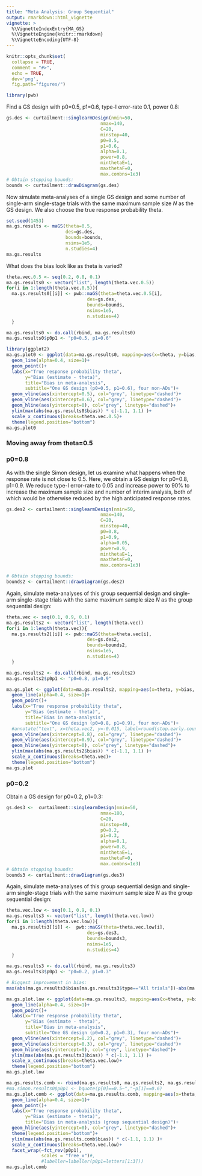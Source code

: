 ```yaml
---
title: "Meta Analysis: Group Sequential"
output: rmarkdown::html_vignette
vignette: >
  %\VignetteIndexEntry{MA_GS}
  %\VignetteEngine{knitr::rmarkdown}
  %\VignetteEncoding{UTF-8}
---
```


```r
knitr::opts_chunk$set(
  collapse = TRUE,
  comment = "#>",
  echo = TRUE,
  dev='png',
  fig.path="figures/")
```

```r
library(pwb)
```

Find a GS design with p0=0.5, p1=0.6, type-I error-rate 0.1, power 0.8:

```r
gs.des <- curtailment::singlearmDesign(nmin=50,
                                   nmax=140,
                                   C=20,
                                   minstop=40,
                                   p0=0.5,
                                   p1=0.6,
                                   alpha=0.1,
                                   power=0.8,
                                   minthetaE=1,
                                   maxthetaF=0,
                                   max.combns=1e3)
# Obtain stopping bounds:
bounds <- curtailment::drawDiagram(gs.des)
```

Now simulate meta-analyses of a single GS design and some number of single-arm single-stage trials with the same maximum sample size _N_ as the GS design. We also choose the true response probability theta.

```r
set.seed(1453)
ma.gs.results <- maGS(theta=0.5,
                      des=gs.des,
                      bounds=bounds,
                      nsims=1e5,
                      n.studies=4)
ma.gs.results

```

What does the bias look like as theta is varied?

```r
theta.vec.0.5 <- seq(0.2, 0.8, 0.1)
ma.gs.results0 <- vector("list", length(theta.vec.0.5))
for(i in 1:length(theta.vec.0.5)){
  ma.gs.results0[[i]] <- pwb::maGS(theta=theta.vec.0.5[i],
                              des=gs.des,
                              bounds=bounds,
                              nsims=1e5,
                              n.studies=4)
  }

ma.gs.results0 <- do.call(rbind, ma.gs.results0)
ma.gs.results0$p0p1 <- "p0=0.5, p1=0.6"

```


```r
library(ggplot2)
ma.gs.plot0 <- ggplot(data=ma.gs.results0, mapping=aes(x=theta, y=bias, col=type))+
  geom_line(alpha=0.4, size=1)+
  geom_point()+
  labs(x="True response probability theta",
       y="Bias (estimate - theta)",
       title="Bias in meta-analysis",
       subtitle="One GS design (p0=0.5, p1=0.6), four non-ADs")+
  geom_vline(aes(xintercept=0.5), col="grey", linetype="dashed")+
  geom_vline(aes(xintercept=0.6), col="grey", linetype="dashed")+
  geom_hline(aes(yintercept=0), col="grey", linetype="dashed")+
  ylim(max(abs(ma.gs.results0$bias)) * c(-1.1, 1.1) )+
  scale_x_continuous(breaks=theta.vec.0.5)+
  theme(legend.position="bottom")
ma.gs.plot0
```

### Moving away from theta=0.5

### p0=0.8

As with the single Simon design, let us examine what happens when the response rate is not close to 0.5. Here, we obtain a GS design for p0=0.8, p1=0.9. We reduce type-I error-rate to 0.05 and increase power to 90\% to increase the maximum sample size and number of interim analysis, both of which would be otherwise reduced by the high anticipated response rates.

```r
gs.des2 <- curtailment::singlearmDesign(nmin=50,
                                   nmax=140,
                                   C=20,
                                   minstop=40,
                                   p0=0.8,
                                   p1=0.9,
                                   alpha=0.05,
                                   power=0.9,
                                   minthetaE=1,
                                   maxthetaF=0,
                                   max.combns=1e3)

# Obtain stopping bounds:
bounds2 <- curtailment::drawDiagram(gs.des2)
```

Again, simulate meta-analyses of this group sequential design and single-arm single-stage trials with the same maximum sample size _N_ as the group sequential design:

```r
theta.vec <- seq(0.1, 0.9, 0.1)
ma.gs.results2 <- vector("list", length(theta.vec))
for(i in 1:length(theta.vec)){
  ma.gs.results2[[i]] <- pwb::maGS(theta=theta.vec[i],
                              des=gs.des2,
                              bounds=bounds2,
                              nsims=1e5,
                              n.studies=4)
  }

ma.gs.results2 <- do.call(rbind, ma.gs.results2)
ma.gs.results2$p0p1 <- "p0=0.8, p1=0.9"
```

```r
ma.gs.plot <- ggplot(data=ma.gs.results2, mapping=aes(x=theta, y=bias, col=type))+
  geom_line(alpha=0.4, size=1)+
  geom_point()+
  labs(x="True response probability theta",
       y="Bias (estimate - theta)",
       title="Bias in meta-analysis",
       subtitle="One GS design (p0=0.8, p1=0.9), four non-ADs")+
  #annotate("text", x=theta.vec2, y=-0.015, label=round(stop.early.count2,2))+
  geom_vline(aes(xintercept=0.8), col="grey", linetype="dashed")+
  geom_vline(aes(xintercept=0.9), col="grey", linetype="dashed")+
  geom_hline(aes(yintercept=0), col="grey", linetype="dashed")+
  ylim(max(abs(ma.gs.results2$bias)) * c(-1.1, 1.1) )+
  scale_x_continuous(breaks=theta.vec)+
  theme(legend.position="bottom")
ma.gs.plot
```

### p0=0.2

Obtain a GS design for p0=0.2, p1=0.3:

```r
gs.des3 <-  curtailment::singlearmDesign(nmin=50,
                                   nmax=180,
                                   C=20,
                                   minstop=40,
                                   p0=0.2,
                                   p1=0.3,
                                   alpha=0.1,
                                   power=0.8,
                                   minthetaE=1,
                                   maxthetaF=0,
                                   max.combns=1e3)
# Obtain stopping bounds:
bounds3 <- curtailment::drawDiagram(gs.des3)
```

Again, simulate meta-analyses of this group sequential design and single-arm single-stage trials with the same maximum sample size _N_ as the group sequential design:

```r
theta.vec.low <- seq(0.1, 0.9, 0.1)
ma.gs.results3 <- vector("list", length(theta.vec.low))
for(i in 1:length(theta.vec.low)){
  ma.gs.results3[[i]] <-  pwb::maGS(theta=theta.vec.low[i],
                              des=gs.des3,
                              bounds=bounds3,
                              nsims=1e5,
                              n.studies=4)
  }

ma.gs.results3 <- do.call(rbind, ma.gs.results3)
ma.gs.results3$p0p1 <- "p0=0.2, p1=0.3"

# Biggest improvement in bias:
max(abs(ma.gs.results3$bias[ma.gs.results3$type=="All trials"])-abs(ma.gs.results3$bias[ma.gs.results3$type=="Exclude early stopped"]))
```

```r
ma.gs.plot.low <- ggplot(data=ma.gs.results3, mapping=aes(x=theta, y=bias, col=type))+
  geom_line(alpha=0.4, size=1)+
  geom_point()+
  labs(x="True response probability theta",
       y="Bias (estimate - theta)",
       title="Bias in meta-analysis",
       subtitle="One GS design (p0=0.2, p1=0.3), four non-ADs")+
  geom_vline(aes(xintercept=0.2), col="grey", linetype="dashed")+
  geom_vline(aes(xintercept=0.3), col="grey", linetype="dashed")+
  geom_hline(aes(yintercept=0), col="grey", linetype="dashed")+
  ylim(max(abs(ma.gs.results3$bias)) * c(-1.1, 1.1) )+
  scale_x_continuous(breaks=theta.vec.low)+
  theme(legend.position="bottom")
ma.gs.plot.low
```

```r
ma.gs.results.comb <- rbind(ma.gs.results0, ma.gs.results2, ma.gs.results3)
#ma.simon.results0$p0p1 <- bquote(p[0]==0.5~","~p[1]==0.6)
ma.gs.plot.comb <- ggplot(data=ma.gs.results.comb, mapping=aes(x=theta, y=bias, col=type))+
  geom_line(alpha=0.4, size=1)+
  geom_point()+
  labs(x="True response probability theta",
       y="Bias (estimate - theta)",
       title="Bias in meta-analysis (group sequential design)")+
  geom_hline(aes(yintercept=0), col="grey", linetype="dashed")+
  theme(legend.position="bottom")+
  ylim(max(abs(ma.gs.results.comb$bias)) * c(-1.1, 1.1) )+
  scale_x_continuous(breaks=theta.vec.low)+
  facet_wrap(~fct_rev(p0p1), 
             scales = "free_x")#,
             #labeller=labeller(p0p1=letters[1:3]))
ma.gs.plot.comb
```

